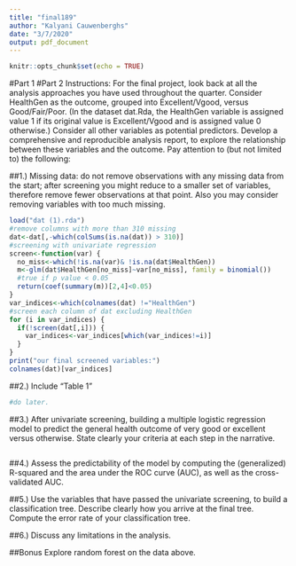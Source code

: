 ```yaml
---
title: "final189"
author: "Kalyani Cauwenberghs"
date: "3/7/2020"
output: pdf_document
---
```


```r
knitr::opts_chunk$set(echo = TRUE)
```
#Part 1
#Part 2
Instructions:
For the final project, look back at all the analysis approaches you have used throughout the quarter. Consider HealthGen as the outcome, grouped into Excellent/Vgood, versus Good/Fair/Poor. (In the dataset dat.Rda, the HealthGen variable is assigned value 1 if its original value is Excellent/Vgood and is assigned value 0 otherwise.) Consider all other variables as potential predictors. Develop a comprehensive and reproducible analysis report, to explore the relationship between these variables and the outcome. Pay attention to (but not limited to) the following:

##1.)
Missing data: do not remove observations with any missing data from the start; after screening you might reduce to a smaller set of variables, therefore remove fewer observations at that point. Also you may consider removing variables with too much missing.
```r
load("dat (1).rda")
#remove columns with more than 310 missing
dat<-dat[,-which(colSums(is.na(dat)) > 310)]
#screening with univariate regression
screen<-function(var) {
  no_miss<-which(!is.na(var)& !is.na(dat$HealthGen))
  m<-glm(dat$HealthGen[no_miss]~var[no_miss], family = binomial())
  #true if p value < 0.05
  return(coef(summary(m))[2,4]<0.05)
}
var_indices<-which(colnames(dat) !="HealthGen")
#screen each column of dat excluding HealthGen
for (i in var_indices) {
  if(!screen(dat[,i])) {
    var_indices<-var_indices[which(var_indices!=i)]
  }
}
print("our final screened variables:")
colnames(dat)[var_indices]
```


##2.)
Include “Table 1”
```r
#do later.
```


##3.)
After univariate screening, building a multiple logistic regression model to predict the general health outcome of very good or excellent versus otherwise. State clearly your criteria at each step in the narrative.
```r

```


##4.)
Assess the predictability of the model by computing the (generalized) R-squared and the area under the ROC curve (AUC), as well as the cross-validated AUC.

##5.)
Use the variables that have passed the univariate screening, to build a classification tree. Describe clearly how you arrive at the final tree. Compute the error rate of your classification tree.

##6.)
Discuss any limitations in the analysis.

##Bonus
Explore random forest on the data above.

